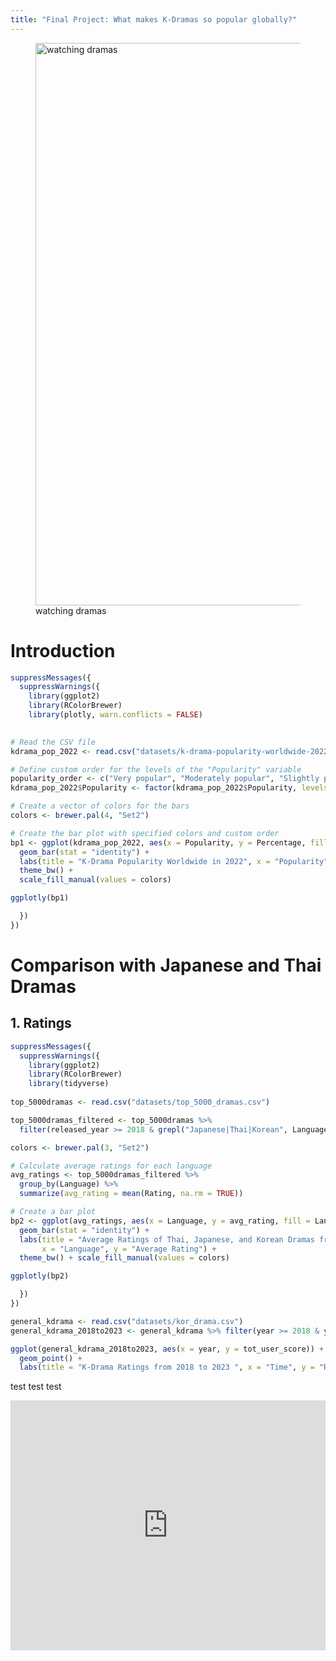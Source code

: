 ```yaml
---
title: "Final Project: What makes K-Dramas so popular globally?"
---
```


![watching dramas](images/finalproj_1){width="900"}

# Introduction

```r

suppressMessages({
  suppressWarnings({
    library(ggplot2)
    library(RColorBrewer)
    library(plotly, warn.conflicts = FALSE)
    

# Read the CSV file
kdrama_pop_2022 <- read.csv("datasets/k-drama-popularity-worldwide-2022.csv", fill=TRUE)

# Define custom order for the levels of the "Popularity" variable
popularity_order <- c("Very popular", "Moderately popular", "Slightly popular", "Not popular")
kdrama_pop_2022$Popularity <- factor(kdrama_pop_2022$Popularity, levels = popularity_order)

# Create a vector of colors for the bars
colors <- brewer.pal(4, "Set2") 

# Create the bar plot with specified colors and custom order
bp1 <- ggplot(kdrama_pop_2022, aes(x = Popularity, y = Percentage, fill = Popularity)) +
  geom_bar(stat = "identity") +
  labs(title = "K-Drama Popularity Worldwide in 2022", x = "Popularity", y = "Percentage", caption = "Source: Statista") +
  theme_bw() +
  scale_fill_manual(values = colors)

ggplotly(bp1)

  })
})
```

# Comparison with Japanese and Thai Dramas

## 1. Ratings

```r
suppressMessages({
  suppressWarnings({
    library(ggplot2)
    library(RColorBrewer)
    library(tidyverse)
  
top_5000dramas <- read.csv("datasets/top_5000_dramas.csv")

top_5000dramas_filtered <- top_5000dramas %>%
  filter(released_year >= 2018 & grepl("Japanese|Thai|Korean", Language))

colors <- brewer.pal(3, "Set2") 

# Calculate average ratings for each language
avg_ratings <- top_5000dramas_filtered %>%
  group_by(Language) %>%
  summarize(avg_rating = mean(Rating, na.rm = TRUE))

# Create a bar plot
bp2 <- ggplot(avg_ratings, aes(x = Language, y = avg_rating, fill = Language)) +
  geom_bar(stat = "identity") +
  labs(title = "Average Ratings of Thai, Japanese, and Korean Dramas from 2018 to 2023",
       x = "Language", y = "Average Rating") +
  theme_bw() + scale_fill_manual(values = colors)

ggplotly(bp2)

  })
})

```

```r
general_kdrama <- read.csv("datasets/kor_drama.csv")
general_kdrama_2018to2023 <- general_kdrama %>% filter(year >= 2018 & year <= 2023)

ggplot(general_kdrama_2018to2023, aes(x = year, y = tot_user_score)) +
  geom_point() +
  labs(title = "K-Drama Ratings from 2018 to 2023 ", x = "Time", y = "Ratings") + theme_bw()

```

test test test

```{=html}
<iframe height="400" width="100%" frameborder="no" src="https://yeech1ng.shinyapps.io/sample_app/ "> </iframe>
```
